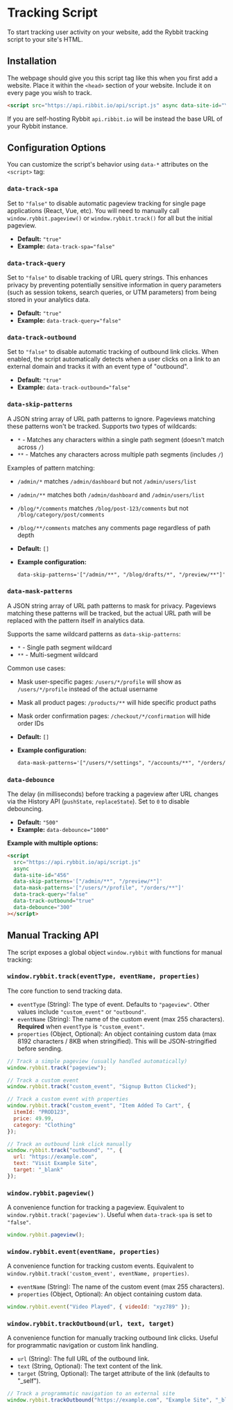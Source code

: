 # Tracking Script

To start tracking user activity on your website, add the Rybbit tracking script to your site's HTML.

## Installation
The webpage should give you this script tag like this when you first add a website. Place it within the `<head>` section of your website. Include it on every page you wish to track.

```html
<script src="https://api.ribbit.io/api/script.js" async data-site-id="YOUR_SITE_ID"></script>
```

If you are self-hosting Rybbit `api.ribbit.io` will be instead the base URL of your Rybbit instance.

## Configuration Options

You can customize the script's behavior using `data-*` attributes on the `<script>` tag:

### `data-track-spa`

Set to `"false"` to disable automatic pageview tracking for single page applications (React, Vue, etc). You will need to manually call `window.rybbit.pageview()` or `window.rybbit.track()` for all but the initial pageview.

-   **Default:** `"true"`
-   **Example:** `data-track-spa="false"`

### `data-track-query`

Set to `"false"` to disable tracking of URL query strings. This enhances privacy by preventing potentially sensitive information in query parameters (such as session tokens, search queries, or UTM parameters) from being stored in your analytics data.

-   **Default:** `"true"`
-   **Example:** `data-track-query="false"`

### `data-track-outbound`

Set to `"false"` to disable automatic tracking of outbound link clicks. When enabled, the script automatically detects when a user clicks on a link to an external domain and tracks it with an event type of "outbound".

-   **Default:** `"true"`
-   **Example:** `data-track-outbound="false"`

### `data-skip-patterns`

A JSON string array of URL path patterns to ignore. Pageviews matching these patterns won't be tracked. Supports two types of wildcards:

- `*` - Matches any characters within a single path segment (doesn't match across `/`)
- `**` - Matches any characters across multiple path segments (includes `/`)

Examples of pattern matching:
- `/admin/*` matches `/admin/dashboard` but not `/admin/users/list`
- `/admin/**` matches both `/admin/dashboard` and `/admin/users/list`
- `/blog/*/comments` matches `/blog/post-123/comments` but not `/blog/category/post/comments`
- `/blog/**/comments` matches any comments page regardless of path depth

-   **Default:** `[]`
-   **Example configuration:**
    ```html
    data-skip-patterns='["/admin/**", "/blog/drafts/*", "/preview/**"]'
    ```

### `data-mask-patterns`

A JSON string array of URL path patterns to mask for privacy. Pageviews matching these patterns will be tracked, but the actual URL path will be replaced with the pattern itself in analytics data.

Supports the same wildcard patterns as `data-skip-patterns`:
- `*` - Single path segment wildcard
- `**` - Multi-segment wildcard

Common use cases:
- Mask user-specific pages: `/users/*/profile` will show as `/users/*/profile` instead of the actual username
- Mask all product pages: `/products/**` will hide specific product paths
- Mask order confirmation pages: `/checkout/*/confirmation` will hide order IDs

-   **Default:** `[]`
-   **Example configuration:**
    ```html
    data-mask-patterns='["/users/*/settings", "/accounts/**", "/orders/*/details"]'
    ```

### `data-debounce`

The delay (in milliseconds) before tracking a pageview after URL changes via the History API (`pushState`, `replaceState`). Set to `0` to disable debouncing.

-   **Default:** `"500"`
-   **Example:** `data-debounce="1000"`


**Example with multiple options:**

```html
<script
  src="https://api.rybbit.io/api/script.js"
  async
  data-site-id="456"
  data-skip-patterns='["/admin/**", "/preview/*"]'
  data-mask-patterns='["/users/*/profile", "/orders/**"]'
  data-track-query="false"
  data-track-outbound="true"
  data-debounce="300"
></script>
```

## Manual Tracking API

The script exposes a global object `window.rybbit` with functions for manual tracking:

### `window.rybbit.track(eventType, eventName, properties)`

The core function to send tracking data.

*   `eventType` (String): The type of event. Defaults to `"pageview"`. Other values include `"custom_event"` or `"outbound"`.
*   `eventName` (String): The name of the custom event (max 255 characters). **Required** when `eventType` is `"custom_event"`.
*   `properties` (Object, Optional): An object containing custom data (max 8192 characters / 8KB when stringified). This will be JSON-stringified before sending.

```javascript
// Track a simple pageview (usually handled automatically)
window.rybbit.track("pageview");

// Track a custom event
window.rybbit.track("custom_event", "Signup Button Clicked");

// Track a custom event with properties
window.rybbit.track("custom_event", "Item Added To Cart", {
  itemId: "PROD123",
  price: 49.99,
  category: "Clothing"
});

// Track an outbound link click manually
window.rybbit.track("outbound", "", {
  url: "https://example.com",
  text: "Visit Example Site",
  target: "_blank"
});
```

### `window.rybbit.pageview()`

A convenience function for tracking a pageview. Equivalent to `window.rybbit.track('pageview')`. Useful when `data-track-spa` is set to `"false"`.

```javascript
window.rybbit.pageview();
```

### `window.rybbit.event(eventName, properties)`

A convenience function for tracking custom events. Equivalent to `window.rybbit.track('custom_event', eventName, properties)`.

*   `eventName` (String): The name of the custom event (max 255 characters).
*   `properties` (Object, Optional): An object containing custom data.

```javascript
window.rybbit.event("Video Played", { videoId: "xyz789" });
```

### `window.rybbit.trackOutbound(url, text, target)`

A convenience function for manually tracking outbound link clicks. Useful for programmatic navigation or custom link handling.

*   `url` (String): The full URL of the outbound link.
*   `text` (String, Optional): The text content of the link.
*   `target` (String, Optional): The target attribute of the link (defaults to "_self").

```javascript
// Track a programmatic navigation to an external site
window.rybbit.trackOutbound("https://example.com", "Example Site", "_blank");
```
